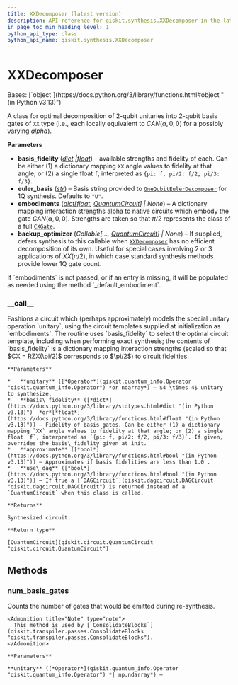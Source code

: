```yaml
---
title: XXDecomposer (latest version)
description: API reference for qiskit.synthesis.XXDecomposer in the latest version of qiskit
in_page_toc_min_heading_level: 1
python_api_type: class
python_api_name: qiskit.synthesis.XXDecomposer
---
```


# XXDecomposer

<Class id="qiskit.synthesis.XXDecomposer" isDedicatedPage={true} github="https://github.com/Qiskit/qiskit/tree/stable/2.2/qiskit/synthesis/two_qubit/xx_decompose/decomposer.py#L55-L324" signature="qiskit.synthesis.XXDecomposer(basis_fidelity=1.0, euler_basis='U', embodiments=None, backup_optimizer=None)" modifiers="class">
  Bases: [`object`](https://docs.python.org/3/library/functions.html#object "(in Python v3.13)")

  A class for optimal decomposition of 2-qubit unitaries into 2-qubit basis gates of `XX` type (i.e., each locally equivalent to $CAN(\alpha, 0, 0)$ for a possibly varying $alpha$).

  **Parameters**

  *   **basis\_fidelity** ([*dict*](https://docs.python.org/3/library/stdtypes.html#dict "(in Python v3.13)")  *|*[*float*](https://docs.python.org/3/library/functions.html#float "(in Python v3.13)")) – available strengths and fidelity of each. Can be either (1) a dictionary mapping `XX` angle values to fidelity at that angle; or (2) a single float `f`, interpreted as `{pi: f, pi/2: f/2, pi/3: f/3}`.
  *   **euler\_basis** ([*str*](https://docs.python.org/3/library/stdtypes.html#str "(in Python v3.13)")) – Basis string provided to [`OneQubitEulerDecomposer`](qiskit.synthesis.OneQubitEulerDecomposer "qiskit.synthesis.OneQubitEulerDecomposer") for 1Q synthesis. Defaults to `"U"`.
  *   **embodiments** ([*dict*](https://docs.python.org/3/library/stdtypes.html#dict "(in Python v3.13)")*\[*[*float*](https://docs.python.org/3/library/functions.html#float "(in Python v3.13)")*,* [*QuantumCircuit*](qiskit.circuit.QuantumCircuit "qiskit.circuit.QuantumCircuit")*] | None*) – A dictionary mapping interaction strengths alpha to native circuits which embody the gate $CAN(\alpha, 0, 0)$. Strengths are taken so that $\pi/2$ represents the class of a full [`CXGate`](qiskit.circuit.library.CXGate "qiskit.circuit.library.CXGate").
  *   **backup\_optimizer** (*Callable\[...,* [*QuantumCircuit*](qiskit.circuit.QuantumCircuit "qiskit.circuit.QuantumCircuit")*] | None*) – If supplied, defers synthesis to this callable when [`XXDecomposer`](#qiskit.synthesis.XXDecomposer "qiskit.synthesis.XXDecomposer") has no efficient decomposition of its own. Useful for special cases involving 2 or 3 applications of $XX(\pi/2)$, in which case standard synthesis methods provide lower 1Q gate count.

  <Admonition title="Note" type="note">
    If `embodiments` is not passed, or if an entry is missing, it will be populated as needed using the method `_default_embodiment`.
  </Admonition>

  ### \_\_call\_\_

  <Function id="qiskit.synthesis.XXDecomposer.__call__" github="https://github.com/Qiskit/qiskit/tree/stable/2.2/qiskit/synthesis/two_qubit/xx_decompose/decomposer.py#L228-L324" signature="__call__(unitary, basis_fidelity=None, approximate=True, use_dag=False)">
    Fashions a circuit which (perhaps approximately) models the special unitary operation `unitary`, using the circuit templates supplied at initialization as `embodiments`. The routine uses `basis_fidelity` to select the optimal circuit template, including when performing exact synthesis; the contents of `basis_fidelity` is a dictionary mapping interaction strengths (scaled so that $CX = RZX(\pi/2)$ corresponds to $\pi/2$) to circuit fidelities.

    **Parameters**

    *   **unitary** ([*Operator*](qiskit.quantum_info.Operator "qiskit.quantum_info.Operator") *or ndarray*) – $4 \times 4$ unitary to synthesize.
    *   **basis\_fidelity** ([*dict*](https://docs.python.org/3/library/stdtypes.html#dict "(in Python v3.13)")  *or*[*float*](https://docs.python.org/3/library/functions.html#float "(in Python v3.13)")) – Fidelity of basis gates. Can be either (1) a dictionary mapping `XX` angle values to fidelity at that angle; or (2) a single float `f`, interpreted as `{pi: f, pi/2: f/2, pi/3: f/3}`. If given, overrides the basis\_fidelity given at init.
    *   **approximate** ([*bool*](https://docs.python.org/3/library/functions.html#bool "(in Python v3.13)")) – Approximates if basis fidelities are less than 1.0 .
    *   **use\_dag** ([*bool*](https://docs.python.org/3/library/functions.html#bool "(in Python v3.13)")) – If true a [`DAGCircuit`](qiskit.dagcircuit.DAGCircuit "qiskit.dagcircuit.DAGCircuit") is returned instead of a `QuantumCircuit` when this class is called.

    **Returns**

    Synthesized circuit.

    **Return type**

    [QuantumCircuit](qiskit.circuit.QuantumCircuit "qiskit.circuit.QuantumCircuit")
  </Function>

  ## Methods

  ### num\_basis\_gates

  <Function id="qiskit.synthesis.XXDecomposer.num_basis_gates" github="https://github.com/Qiskit/qiskit/tree/stable/2.2/qiskit/synthesis/two_qubit/xx_decompose/decomposer.py#L185-L201" signature="num_basis_gates(unitary)">
    Counts the number of gates that would be emitted during re-synthesis.

    <Admonition title="Note" type="note">
      This method is used by [`ConsolidateBlocks`](qiskit.transpiler.passes.ConsolidateBlocks "qiskit.transpiler.passes.ConsolidateBlocks").
    </Admonition>

    **Parameters**

    **unitary** ([*Operator*](qiskit.quantum_info.Operator "qiskit.quantum_info.Operator") *| np.ndarray*) –
  </Function>
</Class>

